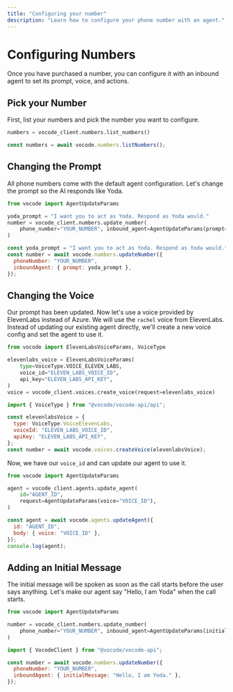 ```yaml
---
title: "Configuring your number"
description: "Learn how to configure your phone number with an agent."
---
```


# Configuring Numbers

Once you have purchased a number, you can configure it with an inbound agent to set its prompt, voice, and actions.

## Pick your Number

First, list your numbers and pick the number you want to configure.

<CodeGroup>

```python Python
numbers = vocode_client.numbers.list_numbers()
```

```javascript TypeScript
const numbers = await vocode.numbers.listNumbers();
```

</CodeGroup>

## Changing the Prompt

All phone numbers come with the default agent configuration. Let's change the
prompt so the AI responds like Yoda.

<CodeGroup>

```python Python
from vocode import AgentUpdateParams

yoda_prompt = "I want you to act as Yoda. Respond as Yoda would."
number = vocode_client.numbers.update_number(
    phone_number="YOUR_NUMBER", inbound_agent=AgentUpdateParams(prompt=yoda_prompt)
)
```

```javascript TypeScript
const yoda_prompt = "I want you to act as Yoda. Respond as Yoda would.";
const number = await vocode.numbers.updateNumber({
  phoneNumber: "YOUR_NUMBER",
  inboundAgent: { prompt: yoda_prompt },
});
```

</CodeGroup>

## Changing the Voice

Our prompt has been updated. Now let's use a voice provided by ElevenLabs instead of Azure.
We will use the `rachel` voice from ElevenLabs. Instead of updating our existing agent directly,
we'll create a new voice config and set the agent to use it.

<CodeGroup>

```python Python
from vocode import ElevenLabsVoiceParams, VoiceType

elevenlabs_voice = ElevenLabsVoiceParams(
    type=VoiceType.VOICE_ELEVEN_LABS,
    voice_id="ELEVEN_LABS_VOICE_ID",
    api_key="ELEVEN_LABS_API_KEY",
)
voice = vocode_client.voices.create_voice(request=elevenlabs_voice)
```

```javascript TypeScript
import { VoiceType } from "@vocode/vocode-api/api";

const elevenlabsVoice = {
  type: VoiceType.VoiceElevenLabs,
  voiceId: "ELEVEN_LABS_VOICE_ID",
  apiKey: "ELEVEN_LABS_API_KEY",
};
const number = await vocode.voices.createVoice(elevenlabsVoice);
```

</CodeGroup>

Now, we have our `voice_id` and can update our agent to use it.

<CodeGroup>

```python Python
from vocode import AgentUpdateParams

agent = vocode_client.agents.update_agent(
    id="AGENT_ID",
    request=AgentUpdateParams(voice="VOICE_ID"),
)
```

```javascript TypeScript
const agent = await vocode.agents.updateAgent({
  id: "AGENT_ID",
  body: { voice: "VOICE_ID" },
});
console.log(agent);
```

</CodeGroup>

## Adding an Initial Message

The initial message will be spoken as soon as the call starts before the user says anything. Let's make our agent say "Hello, I am Yoda" when the call starts.

<CodeGroup>

```python Python
from vocode import AgentUpdateParams

number = vocode_client.numbers.update_number(
    phone_number="YOUR_NUMBER", inbound_agent=AgentUpdateParams(initial_message="Hello, I am Yoda.")
)

```

```javascript TypeScript
import { VocodeClient } from "@vocode/vocode-api";

const number = await vocode.numbers.updateNumber({
  phoneNumber: "YOUR_NUMBER",
  inboundAgent: { initialMessage: "Hello, I am Yoda." },
});
```

</CodeGroup>
